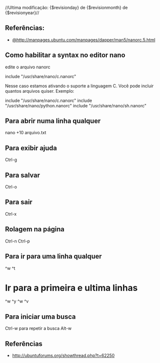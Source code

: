 //Ultima modificação: {$revisionday} de {$revisionmonth} de {$revisionyear}//
==Referências:== 
* [[@http://manpages.ubuntu.com/manpages/dapper/man5/nanorc.5.html]]

==Como habilitar a syntax no editor nano== 
edite o arquivo nanorc

include "/usr/share/nano/c.nanorc"

Nesse caso estamos ativando o suporte a linguagem C. Você pode incluir quantos arquivos quiser. Exemplo:

include "/usr/share/nano/c.nanorc"
include "/usr/share/nano/python.nanorc"
include "/usr/share/nano/sh.nanorc"

==Para abrir numa linha qualquer== 

nano +10 arquivo.txt

==Para exibir ajuda== 

Ctrl-g

==Para salvar== 

Ctrl-o

==Para sair== 

Ctrl-x

==Rolagem na página== 

Ctrl-n
Ctrl-p

==Para ir para uma linha qualquer== 


^w ^t

=Ir para a primeira e ultima linhas= 


^w ^y
^w ^v


==Para iniciar uma busca== 

Ctrl-w  para repetir a busca Alt-w

==Referências== 
* http://ubuntuforums.org/showthread.php?t=62250